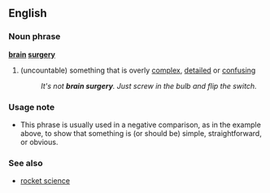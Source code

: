 ==English==

===Noun phrase===
'''[[brain]] [[surgery]]'''
#(uncountable) {{idiom}} something that is overly [[complex]], [[detail]]ed or [[confusing]]
#:''It's not '''brain surgery'''.  Just screw in the bulb and flip the switch.''

===Usage note===
*This phrase is usually used in a negative comparison, as in the example above, to show that something is (or should be) simple, straightforward, or obvious.

===See also===
*[[rocket science]]